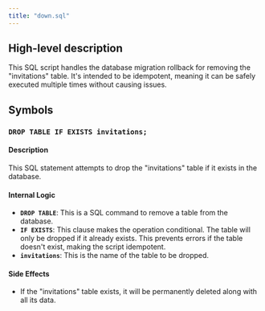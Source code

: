 ```yaml
---
title: "down.sql"
---
```


## High-level description
This SQL script handles the database migration rollback for removing the "invitations" table. It's intended to be idempotent, meaning it can be safely executed multiple times without causing issues.

## Symbols

### `DROP TABLE IF EXISTS invitations;`
#### Description
This SQL statement attempts to drop the "invitations" table if it exists in the database. 

#### Internal Logic
- **`DROP TABLE`**: This is a SQL command to remove a table from the database.
- **`IF EXISTS`**: This clause makes the operation conditional. The table will only be dropped if it already exists. This prevents errors if the table doesn't exist, making the script idempotent.
- **`invitations`**: This is the name of the table to be dropped.

#### Side Effects
- If the "invitations" table exists, it will be permanently deleted along with all its data. 
